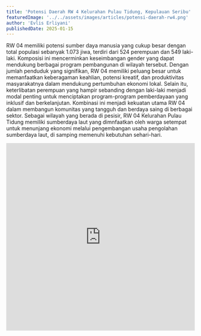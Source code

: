 ```yaml
---
title: 'Potensi Daerah RW 4 Kelurahan Pulau Tidung, Kepulauan Seribu'
featuredImage: '../../assets/images/articles/potensi-daerah-rw4.png'
author: 'Evlis Erliyani'
publishedDate: 2025-01-15
---
```


RW 04 memiliki potensi sumber daya manusia yang cukup besar dengan total populasi sebanyak 1.073 jiwa, terdiri dari 524 perempuan dan 549 laki-laki. Komposisi ini mencerminkan keseimbangan gender yang dapat mendukung berbagai program pembangunan di wilayah tersebut. Dengan jumlah penduduk yang signifikan, RW 04 memiliki peluang besar untuk memanfaatkan keberagaman keahlian, potensi kreatif, dan produktivitas masyarakatnya dalam mendukung pertumbuhan ekonomi lokal. Selain itu, keterlibatan perempuan yang hampir sebanding dengan laki-laki menjadi modal penting untuk menciptakan program-program pemberdayaan yang inklusif dan berkelanjutan. Kombinasi ini menjadi kekuatan utama RW 04 dalam membangun komunitas yang tangguh dan berdaya saing di berbagai sektor. Sebagai wilayah yang berada di pesisir, RW 04 Kelurahan Pulau Tidung memiliki sumberdaya laut yang dimnfaatkan oleh warga setempat untuk menunjang ekonomi melalui pengembangan usaha pengolahan sumberdaya laut, di samping memenuhi kebutuhan sehari-hari.

<iframe src="https://storymaps.arcgis.com/stories/76b5e68eefd24c0695ce6d2e475f1776?cover=false" width="100%" height="500px" frameborder="0" allowfullscreen allow="geolocation"></iframe>